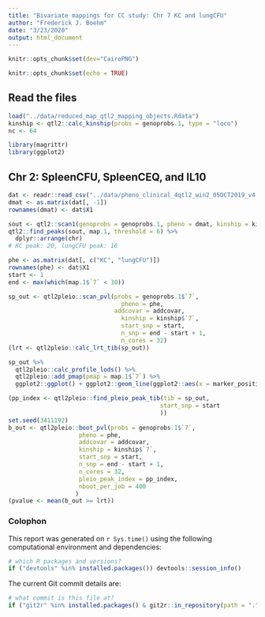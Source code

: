```yaml
---
title: "Bivariate mappings for CC study: Chr 7 KC and lungCFU"
author: "Frederick J. Boehm"
date: "3/23/2020"
output: html_document
---
```


```r
knitr::opts_chunk$set(dev="CairoPNG")
```


```r
knitr::opts_chunk$set(echo = TRUE)
```

## Read the files



```r
load("../data/reduced_map_qtl2_mapping_objects.Rdata")
kinship <- qtl2::calc_kinship(probs = genoprobs.1, type = "loco")
nc <- 64
```


```r
library(magrittr)
library(ggplot2)
```



## Chr 2: SpleenCFU, SpleenCEQ, and IL10

```r
dat <- readr::read_csv("../data/pheno_clinical_4qtl2_win2_05OCT2019_v4.csv")
dmat <- as.matrix(dat[, -1])
rownames(dmat) <- dat$X1
```

```r
sout <- qtl2::scan1(genoprobs = genoprobs.1, pheno = dmat, kinship = kinship, addcovar = addcovar)
qtl2::find_peaks(sout, map.1, threshold = 6) %>%
  dplyr::arrange(chr)
# KC peak: 20, lungCFU peak: 16
```



```r
phe <- as.matrix(dat[, c("KC", "lungCFU")])
rownames(phe) <- dat$X1
start <- 1
end <- max(which(map.1$`7` < 30)) 
```

```r
sp_out <- qtl2pleio::scan_pvl(probs = genoprobs.1$`7`, 
                                pheno = phe,
                              addcovar = addcovar,
                                kinship = kinship$`7`,
                                start_snp = start,
                                n_snp = end - start + 1,
                                n_cores = 32)
(lrt <- qtl2pleio::calc_lrt_tib(sp_out))
```

```r
sp_out %>%
  qtl2pleio::calc_profile_lods() %>%
  qtl2pleio::add_pmap(pmap = map.1$`7`) %>%
  ggplot2::ggplot() + ggplot2::geom_line(ggplot2::aes(x = marker_position, y = profile_lod, colour = trait))
```

```r
(pp_index <- qtl2pleio::find_pleio_peak_tib(tib = sp_out, 
                                           start_snp = start
                                           ))
set.seed(3411192)
b_out <- qtl2pleio::boot_pvl(probs = genoprobs.1$`7`, 
                    pheno = phe,
                    addcovar = addcovar,
                    kinship = kinship$`7`,
                    start_snp = start,
                    n_snp = end - start + 1, 
                    n_cores = 32, 
                    pleio_peak_index = pp_index,
                    nboot_per_job = 400
                   )
(pvalue <- mean(b_out >= lrt))
```


### Colophon

This report was generated on `r Sys.time()` using the following computational environment and dependencies: 

```r
# which R packages and versions?
if ("devtools" %in% installed.packages()) devtools::session_info()
```

The current Git commit details are:

```r
# what commit is this file at? 
if ("git2r" %in% installed.packages() & git2r::in_repository(path = ".")) git2r::repository(here::here())  
```


